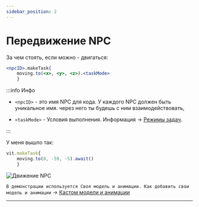 ```yaml
---
sidebar_position: 2
---
```


# Передвижение NPC

За чем стоять, если можно - двигаться:

```jsx
<npcID>.makeTask{
    moving.to(<x>, <y>, <z>).<taskMode>
    }
```
:::info Инфо

- `<npcID>` - это имя NPC для кода. У каждого NPC должен быть уникальное имя. через него ты будешь с ним взаимодействовать,

- `<taskMode>` - Условия выполнения. Информация -> [Режимы задач](../../Resourses/taskMode).

:::

У меня вышло так:

```jsx
vit.makeTask{
    moving.to(8, -59, -5).await()
    }
```

![Движение NPC](../../../../static/img/he-guide/moveNPC.gif)

```В демонстрации используется Своя модель и анимации. Как добавить свои модель и анимации``` -> [Кастом модели и анимации](../../Resourses/custom-Models-and-Anims)

---
